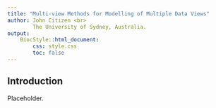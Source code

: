 ```yaml
---
title: "Multi-view Methods for Modelling of Multiple Data Views"
author: John Citizen <br>
        The University of Sydney, Australia.
output: 
    BiocStyle::html_document:
        css: style.css
        toc: false
---
```


## Introduction

Placeholder.